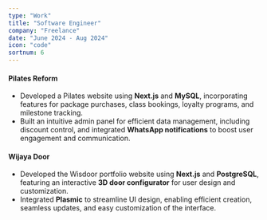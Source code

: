 ```yaml
---
type: "Work"
title: "Software Engineer"
company: "Freelance"
date: "June 2024 - Aug 2024"
icon: "code"
sortnum: 6
---
```


#### Pilates Reform
- Developed a Pilates website using **Next.js** and **MySQL**, incorporating features for package purchases, class bookings, loyalty programs, and milestone tracking.
- Built an intuitive admin panel for efficient data management, including discount control, and integrated **WhatsApp notifications** to boost user engagement and communication.

#### Wijaya Door
- Developed the Wisdoor portfolio website using **Next.js** and **PostgreSQL**, featuring an interactive **3D door configurator** for user design and customization.
- Integrated **Plasmic** to streamline UI design, enabling efficient creation, seamless updates, and easy customization of the interface.
